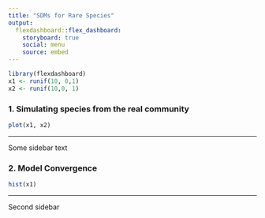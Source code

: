 ```yaml
---
title: "SDMs for Rare Species"
output: 
  flexdashboard::flex_dashboard:
    storyboard: true
    social: menu
    source: embed
---
```


```r
library(flexdashboard)
x1 <- runif(10, 0,1)
x2 <- runif(10,0, 1)
```

### 1. Simulating species from the real community

```r
plot(x1, x2)
```

***

Some sidebar text 

### 2. Model Convergence
```r
hist(x1)
```

***
Second sidebar